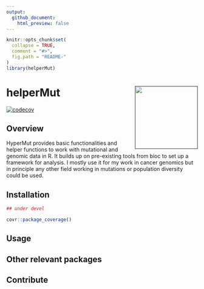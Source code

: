 ```yaml
---
output:
  github_document:
    html_preview: false
---
```


<!-- README.md is generated from README.Rmd. Please edit that file -->

```r
knitr::opts_chunk$set(
  collapse = TRUE,
  comment = "#>",
  fig.path = "README-"
)
library(helperMut)
```

# helperMut <a href=''><img src='helperMut.png' align="right" height="165" /></a>

[![codecov](https://codecov.io/gh/davidmasp/helperMut/branch/develop/graph/badge.svg?token=9jkMksb2mk)](https://codecov.io/gh/davidmasp/helperMut)

## Overview

HyperMut provides basic functionalities and helper
functions to work with mutational and genomic data in R. It builds up
on pre-existing tools from bioc to set up a framework for analysis. 
I mostly use it for my work in cancer genomics but in principle any other
field working in mutations or population diversity could be used.


## Installation

```r

## under devel

```

```r

covr::package_coverage()

```


## Usage


## Other relevant packages


## Contribute



